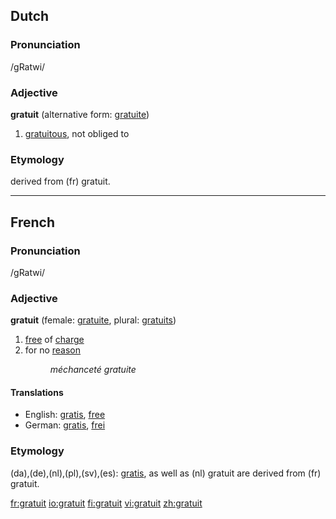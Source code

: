 ==Dutch==

===Pronunciation===
/gRatwi/

===Adjective===
'''gratuit''' (alternative form: [[gratuite]])


# [[gratuitous]], not obliged to

===Etymology===
derived from (fr) gratuit.

----
==French==
===Pronunciation===
/gRatwi/

===Adjective===
'''gratuit''' (female: [[gratuite]], plural: [[gratuits]])

# [[free]] of [[charge]]
# for no [[reason]]
#: ''méchanceté gratuite''

====Translations====
{{top}}
*English: [[gratis]], [[free]]
*German: [[gratis]], [[frei]]
{{mid}}
{{bottom}}

===Etymology===

(da),(de),(nl),(pl),(sv),(es): [[gratis]], as well as (nl) gratuit are derived from (fr) gratuit.

[[fr:gratuit]]
[[io:gratuit]]
[[fi:gratuit]]
[[vi:gratuit]]
[[zh:gratuit]]